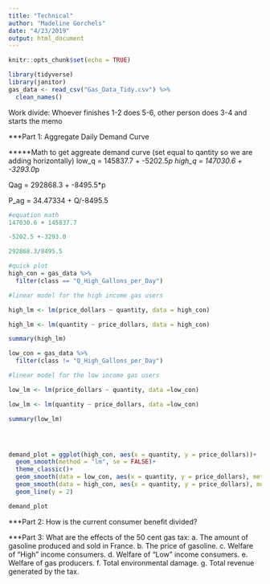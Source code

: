 ```yaml
---
title: "Technical"
author: "Madeline Gorchels"
date: "4/23/2019"
output: html_document
---
```


```r
knitr::opts_chunk$set(echo = TRUE)
```

```r
library(tidyverse)
library(janitor)
gas_data <- read_csv("Gas_Data_Tidy.csv") %>% 
  clean_names()

```

Work divide: Whoever finishes 1-2 does 5-6, other person does 3-4 and starts the memo 

***Part 1: Aggregate Daily Demand Curve

*****Math to get aggreate demand curve (set equal to qantity so we are adding horizontally)
low_q = 145837.7 + -5202.5*p
high_q = 147030.6 + -3293.0*p

Qag = 292868.3 + -8495.5*p

P_ag = 34.47334 + Q/-8495.5

```r
#equation math 
147030.6 + 145837.7

-5202.5 +-3293.0

292868.3/8495.5


```


```r
#quick plot
high_con = gas_data %>% 
  filter(class == "Q_High_Gallons_per_Day")

#linear model for the high income gas users 

high_lm <- lm(price_dollars ~ quantity, data = high_con)

high_lm <- lm(quantity ~ price_dollars, data = high_con)

summary(high_lm)

low_con = gas_data %>% 
  filter(class != "Q_High_Gallons_per_Day")

#linear model for the low income gas users

low_lm <- lm(price_dollars ~ quantity, data =low_con)

low_lm <- lm(quantity ~ price_dollars, data =low_con)

summary(low_lm)




demand_plot = ggplot(high_con, aes(x = quantity, y = price_dollars))+
  geom_smooth(method = "lm", se = FALSE)+
  theme_classic()+
  geom_smooth(data = low_con, aes(x = quantity, y = price_dollars), method = "lm", se = FALSE, color = "green")+
  geom_smooth(data = high_con, aes(x = quantity, y = price_dollars), method = "lm", se = FALSE, color = "purple")+
  geom_line(y = 2)

demand_plot
```

***Part 2: How is the current consumer benefit divided?

***Part 3: What are the effects of the 50 cent gas tax:
a. The amount of gasoline produced and sold in France.
b. The price of gasoline.
c. Welfare of “High” income consumers.
d. Welfare of “Low” income consumers.
e. Welfare of gas producers.
f. Total environmental damage.
g. Total revenue generated by the tax.